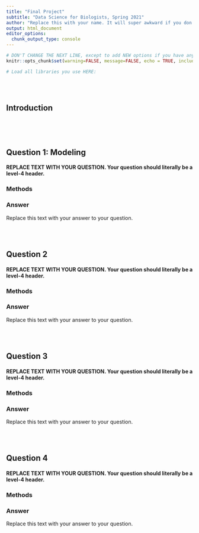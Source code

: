 ```yaml
---
title: "Final Project"
subtitle: "Data Science for Biologists, Spring 2021"
author: "Replace this with your name. It will super awkward if you don't."
output: html_document
editor_options: 
  chunk_output_type: console
---
```


```r
# DON'T CHANGE THE NEXT LINE, except to add NEW options if you have any.
knitr::opts_chunk$set(warning=FALSE, message=FALSE, echo = TRUE, include = TRUE)

# Load all libraries you use HERE:
```

<br><br>

## Introduction




```r

```

<br><br>

## Question 1: Modeling

#### REPLACE TEXT WITH YOUR QUESTION. Your question should literally be a level-4 header.

### Methods

<!-- Insert R chunk(s) here to perform your exploratory analyses. --> 

### Answer

Replace this text with your answer to your question.


<br><br>

## Question 2

#### REPLACE TEXT WITH YOUR QUESTION. Your question should literally be a level-4 header.

### Methods

### Answer

Replace this text with your answer to your question.

<br><br>

## Question 3

#### REPLACE TEXT WITH YOUR QUESTION. Your question should literally be a level-4 header.

### Methods

### Answer

Replace this text with your answer to your question.


<br><br>

## Question 4

#### REPLACE TEXT WITH YOUR QUESTION. Your question should literally be a level-4 header.

### Methods

### Answer

Replace this text with your answer to your question.

